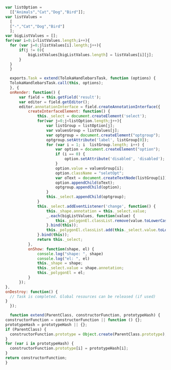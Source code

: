 ```javascript
var listOption =
  [["Animals","Cat","Dog","Bird"]];
var listValues =
  [
  ["-","Cat","Dog","Bird"]
  ];
var bigListValues = [];
for(var i=0;i<listValues.length;i++){
  for (var j=0;jlistValues[i].length;j++){
      if(j != 0){
          bigListValues[bigListValues.length] = listValues[i][j];
      }
  }
  }

  exports.Task = extend(TolokaHandlebarsTask, function (options) {
  TolokaHandlebarsTask.call(this, options);
  }, {
  onRender: function() {
      var field = this.getField('result');
      var editor = field.getEditor();
      editor.annotationInterface = field.createAnnotationInterface({
          createInterfaceElement: function() {
              this._select = document.createElement('select');
              for(var j=0;j<listOption.length;j++){
                  var listGroup = listOption[j];
                  var valuesGroup = listValues[j];
                  var optgroup = document.createElement("optgroup");
                  optgroup.setAttribute('label', listGroup[0]);
                  for (var i = 1; i  listGroup.length; i++) {
                      var option = document.createElement("option");
                      if (i == 0) {
                          option.setAttribute('disabled', 'disabled');
                      }
                      option.value = valuesGroup[i];
                      option.className = "seletOpt";
                      var oText = document.createTextNode(listGroup[i]);
                      option.appendChild(oText);
                      optgroup.appendChild(option);
                  }
                  this._select.appendChild(optgroup);
              }
              this._select.addEventListener('change', function() {
                  this._shape.annotation = this._select.value;
                  _.each(bigListValues, function(value) {
                      this._polygonEl.classList.remove(value.toLowerCase());
                  }.bind(this));
                  this._polygonEl.classList.add(this._select.value.toLowerCase());
              }.bind(this));
              return this._select;
          },
          onShow: function(shape, el) {
              console.log("shape: ", shape)
              console.log("el: ", el)
              this._shape = shape;
              this._select.value = shape.annotation;
              this._polygonEl = el;
          }
      });
},
onDestroy: function() {
  // Task is completed. Global resources can be released (if used)
}
  });

  function extend(ParentClass, constructorFunction, prototypeHash) {
constructorFunction = constructorFunction || function () {};
prototypeHash = prototypeHash || {};
if (ParentClass) {
  constructorFunction.prototype = Object.create(ParentClass.prototype);
}
for (var i in prototypeHash) {
  constructorFunction.prototype[i] = prototypeHash[i];
}
return constructorFunction;
}
```
